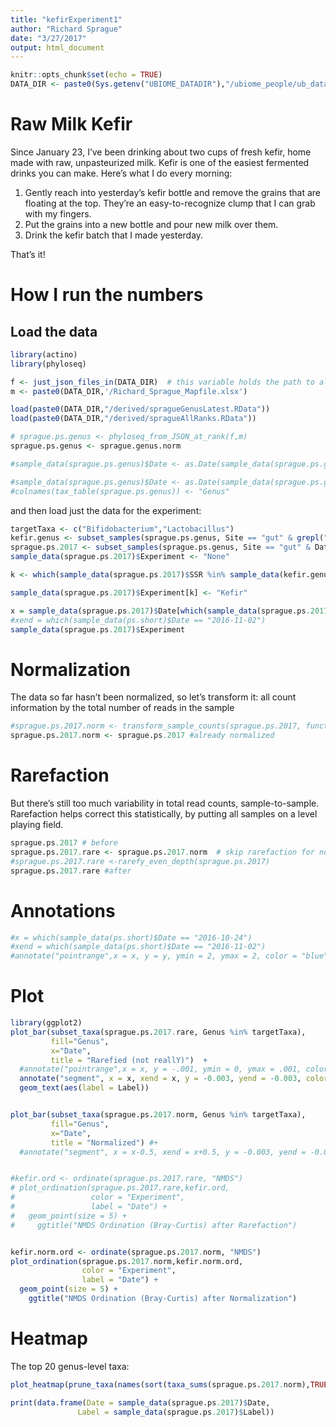```yaml
---
title: "kefirExperiment1"
author: "Richard Sprague"
date: "3/27/2017"
output: html_document
---
```

```r
knitr::opts_chunk$set(echo = TRUE)
DATA_DIR <- paste0(Sys.getenv("UBIOME_DATADIR"),"/ubiome_people/ub_data-Richard_Sprague")

```

# Raw Milk Kefir
Since January 23, I've been drinking about two cups of fresh kefir, home made with raw, unpasteurized milk. Kefir is one of the easiest fermented drinks you can make. Here's what I do every morning:

1. Gently reach into yesterday's kefir bottle and remove the grains that are floating at the top. They're an easy-to-recognize clump that I can grab with my fingers. 
2. Put the grains into a new bottle and pour new milk over them.
3. Drink the kefir batch that I made yesterday.

That's it!

# How I run the numbers

## Load the data

```r
library(actino)
library(phyloseq)

f <- just_json_files_in(DATA_DIR)  # this variable holds the path to all my JSON files. 
m <- paste0(DATA_DIR,'/Richard_Sprague_Mapfile.xlsx')

load(paste0(DATA_DIR,"/derived/spragueGenusLatest.RData"))
load(paste0(DATA_DIR,"/derived/spragueAllRanks.RData"))

# sprague.ps.genus <- phyloseq_from_JSON_at_rank(f,m)
sprague.ps.genus <- sprague.genus.norm

#sample_data(sprague.ps.genus)$Date <- as.Date(sample_data(sprague.ps.genus)$Date, origin = "1899-12-30")

#sample_data(sprague.ps.genus)$Date <- as.Date(sample_data(sprague.ps.genus)$Date, origin = "1899-12-30")
#colnames(tax_table(sprague.ps.genus)) <- "Genus"

```

and then load just the data for the experiment:

```r

targetTaxa <- c("Bifidobacterium","Lactobacillus")
kefir.genus <- subset_samples(sprague.ps.genus, Site == "gut" & grepl("[K|k]efir",Label))
sprague.ps.2017 <- subset_samples(sprague.ps.genus, Site == "gut" & Date > "2016-12-01")
sample_data(sprague.ps.2017)$Experiment <- "None"

k <- which(sample_data(sprague.ps.2017)$SSR %in% sample_data(kefir.genus)$SSR)

sample_data(sprague.ps.2017)$Experiment[k] <- "Kefir"

x = sample_data(sprague.ps.2017)$Date[which(sample_data(sprague.ps.2017)$Experiment == "Kefir")]
#xend = which(sample_data(ps.short)$Date == "2016-11-02")
sample_data(sprague.ps.2017)$Experiment
```


# Normalization

The data so far hasn't been normalized, so let's transform it: all count information by the total number of reads in the sample

```r
#sprague.ps.2017.norm <- transform_sample_counts(sprague.ps.2017, function (x) x / sum(x))
sprague.ps.2017.norm <- sprague.ps.2017 #already normalized

```


# Rarefaction

But there's still too much variability in total read counts, sample-to-sample. Rarefaction helps correct this statistically, by putting all samples on a level playing field.

```r
sprague.ps.2017 # before
sprague.ps.2017.rare <- sprague.ps.2017.norm  # skip rarefaction for now.
#sprague.ps.2017.rare <-rarefy_even_depth(sprague.ps.2017)
sprague.ps.2017.rare #after
```

# Annotations

```r
#x = which(sample_data(ps.short)$Date == "2016-10-24")
#xend = which(sample_data(ps.short)$Date == "2016-11-02")
#annotate("pointrange",x = x, y = y, ymin = 2, ymax = 2, color = "blue", size = 2)
```


# Plot

```r
library(ggplot2)
plot_bar(subset_taxa(sprague.ps.2017.rare, Genus %in% targetTaxa),
         fill="Genus",
         x="Date",
         title = "Rarefied (not reallY)")  +
  #annotate("pointrange",x = x, y = -.001, ymin = 0, ymax = .001, color = "blue", size = 1)
  annotate("segment", x = x, xend = x, y = -0.003, yend = -0.003, color = "blue", size=2) +
  geom_text(aes(label = Label))


plot_bar(subset_taxa(sprague.ps.2017.norm, Genus %in% targetTaxa),
         fill="Genus", 
         x="Date",
         title = "Normalized") #+ 
  #annotate("segment", x = x-0.5, xend = x+0.5, y = -0.003, yend = -0.003, color = "blue", size=2)


#kefir.ord <- ordinate(sprague.ps.2017.rare, "NMDS")
# plot_ordination(sprague.ps.2017.rare,kefir.ord,
#                 color = "Experiment",
#                 label = "Date") +
#   geom_point(size = 5) +
#     ggtitle("NMDS Ordination (Bray-Curtis) after Rarefaction")


kefir.norm.ord <- ordinate(sprague.ps.2017.norm, "NMDS")
plot_ordination(sprague.ps.2017.norm,kefir.norm.ord,
                color = "Experiment",
                label = "Date") +
  geom_point(size = 5) +
    ggtitle("NMDS Ordination (Bray-Curtis) after Normalization")


```

# Heatmap

The top 20 genus-level taxa:

```r
plot_heatmap(prune_taxa(names(sort(taxa_sums(sprague.ps.2017.norm),TRUE)[1:20]),sprague.ps.2017.norm), sample.label = "Label", sample.order = "Date")
```




```r
print(data.frame(Date = sample_data(sprague.ps.2017)$Date,
               Label = sample_data(sprague.ps.2017)$Label))
```

